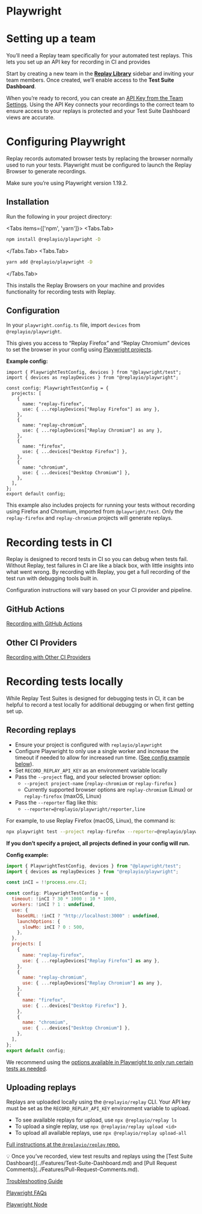 
# Playwright

# Setting up a team

You’ll need a Replay team specifically for your automated test replays. This lets you set up an API key for recording in CI and provides 

Start by creating a new team in the **[Replay Library](https://app.replay.io)** sidebar and inviting your team members. Once created, we’ll enable access to the **Test Suite Dashboard**. 

When you’re ready to record, you can create an [API Key from the Team Settings](../../Teams-&-Admin/Team-Settings.md). Using the API Key connects your recordings to the correct team to ensure access to your replays is protected and your Test Suite Dashboard views are accurate.

# Configuring Playwright

Replay records automated browser tests by replacing the browser normally used to run your tests. Playwright must be configured to launch the Replay Browser to generate recordings.

<Callout type="info" emoji="👉">
Make sure you’re using Playwright version 1.19.2.
</Callout>

## Installation

Run the following in your project directory:

<Tabs items={['npm', 'yarn']}>
<Tabs.Tab>
```bash
npm install @replayio/playwright -D
```
</Tabs.Tab>
<Tabs.Tab>
```bash
yarn add @replayio/playwright -D
```
</Tabs.Tab>
</Tabs>

This installs the Replay Browsers on your machine and provides functionality for recording tests with Replay.

## **Configuration**

In your `playwright.config.ts` file, import `devices` from `@replayio/playwright`. 

This gives you access to “Replay Firefox” and “Replay Chromium” devices to set the browser in your config using [Playwright projects](https://playwright.dev/docs/test-configuration#multiple-browsers). 

**Example config:**

```tsx
import { PlaywrightTestConfig, devices } from "@playwright/test";
import { devices as replayDevices } from "@replayio/playwright";

const config: PlaywrightTestConfig = {
  projects: [
    {
      name: "replay-firefox",
      use: { ...replayDevices["Replay Firefox"] as any },
    },
    {
      name: "replay-chromium",
      use: { ...replayDevices["Replay Chromium"] as any },
    },
    {
      name: "firefox",
      use: { ...devices["Desktop Firefox"] },
    },
    {
      name: "chromium",
      use: { ...devices["Desktop Chromium"] },
    },
  ],
};
export default config;
```

This example also includes projects for running your tests without recording using Firefox and Chromium, imported from `@playwright/test`. Only the `replay-firefox` and `replay-chromium` projects will generate replays.

# Recording tests in CI

Replay is designed to record tests in CI so you can debug when tests fail. Without Replay, test failures in CI are like a black box, with little insights into what went wrong. By recording with Replay, you get a full recording of the test run with debugging tools built in.

Configuration instructions will vary based on your CI provider and pipeline.

## GitHub Actions

[Recording with GitHub Actions](Playwright/Recording-with-GitHub-Actions.md)

## Other CI Providers

[Recording with Other CI Providers](Playwright/Recording-with-Other-CI-Providers.md)

# Recording tests locally

While Replay Test Suites is designed for debugging tests in CI, it can be helpful to record a test locally for additional debugging or when first getting set up. 

## Recording replays

- Ensure your project is configured with `replayio/playwright`
- Configure Playwright to only use a single worker and increase the timeout if needed to allow for increased run time. ([See config example below](Playwright.md)).
- Set `RECORD_REPLAY_API_KEY` as an environment variable locally
- Pass the `--project` flag, and your selected browser option:
    - `--project project-name` (`replay-chromium` or `replay-firefox` )
    - Currently supported browser options are `replay-chromium` (Linux) or `replay-firefox` (maxOS, Linux)
- Pass the `--reporter` flag like this:
    - `--reporter=@replayio/playwright/reporter,line`

For example, to use Replay Firefox (macOS, Linux), the command is:

```bash
npx playwright test --project replay-firefox --reporter=@replayio/playwright/reporter,line
```

**If you don’t specify a project, all projects defined in your config will run.**

**Config example:**

```jsx
import { PlaywrightTestConfig, devices } from "@playwright/test";
import { devices as replayDevices } from "@replayio/playwright";

const inCI = !!process.env.CI;

const config: PlaywrightTestConfig = {
  timeout: !inCI ? 30 * 1000 : 10 * 1000,
  workers: !inCI ? 1 : undefined,
  use: {
    baseURL: !inCI ? "http://localhost:3000" : undefined,
    launchOptions: {
      slowMo: inCI ? 0 : 500,
    },
  },
  projects: [
    {
      name: "replay-firefox",
      use: { ...replayDevices["Replay Firefox"] as any },
    },
    {
      name: "replay-chromium",
      use: { ...replayDevices["Replay Chromium"] as any },
    },
    {
      name: "firefox",
      use: { ...devices["Desktop Firefox"] },
    },
    {
      name: "chromium",
      use: { ...devices["Desktop Chromium"] },
    },
  ],
};
export default config;
```

We recommend using the [options available in Playwright to only run certain tests as needed](https://playwright.dev/docs/running-tests).

## Uploading replays

Replays are uploaded locally using the `@replayio/replay` CLI. Your API key must be set as the `RECORD_REPLAY_API_KEY` environment variable to upload.

- To see available replays for upload, use `npx @replayio/replay ls`
- To upload a single replay, use `npx @replayio/replay upload <id>`
- To upload all available replays, use `npx @replayio/replay upload-all`

[Full instructions at the `@replayio/replay` repo.](https://github.com/replayio/replay-cli/tree/main/packages/replay)

<aside>
💡 Once you’ve recorded, view test results and replays using the [Test Suite Dashboard](../Features/Test-Suite-Dashboard.md) and [Pull Request Comments](../Features/Pull-Request-Comments.md).

</aside>

[Troubleshooting Guide](Playwright/Troubleshooting-Guide.md)

[Playwright FAQs](Playwright/Playwright-FAQs.md)

[Playwright Node](Playwright/Playwright-Node.md)